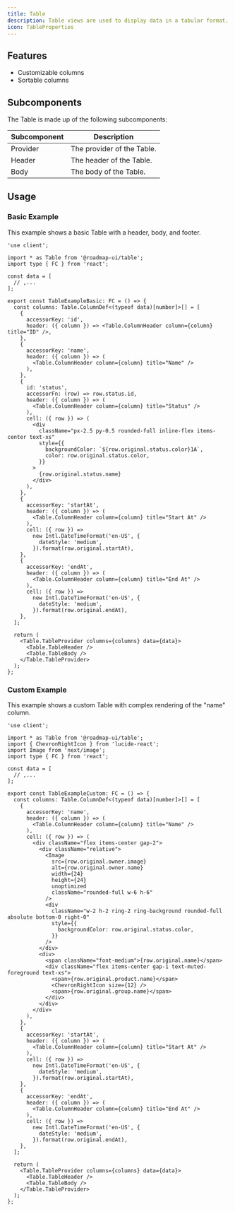 ```yaml
---
title: Table
description: Table views are used to display data in a tabular format. They are useful for displaying large amounts of data in a structured way.
icon: TableProperties
---
```


<div className="not-prose w-full bg-white border rounded-xl overflow-auto" style={{ height: '32rem' }}>
  <Table.Basic />
</div>

## Features

- Customizable columns
- Sortable columns

## Subcomponents

The Table is made up of the following subcomponents:

| Subcomponent | Description |
| ------- | ----------- |
| Provider | The provider of the Table. |
| Header | The header of the Table. |
| Body | The body of the Table. |

## Usage

### Basic Example

This example shows a basic Table with a header, body, and footer.

<div className="not-prose w-full bg-white border rounded-xl overflow-auto" style={{ height: '32rem' }}>
  <Table.Basic />
</div>

```tsx
'use client';

import * as Table from '@roadmap-ui/table';
import type { FC } from 'react';

const data = [
  // ,...
];

export const TableExampleBasic: FC = () => {
  const columns: Table.ColumnDef<(typeof data)[number]>[] = [
    {
      accessorKey: 'id',
      header: ({ column }) => <Table.ColumnHeader column={column} title="ID" />,
    },
    {
      accessorKey: 'name',
      header: ({ column }) => (
        <Table.ColumnHeader column={column} title="Name" />
      ),
    },
    {
      id: 'status',
      accessorFn: (row) => row.status.id,
      header: ({ column }) => (
        <Table.ColumnHeader column={column} title="Status" />
      ),
      cell: ({ row }) => (
        <div
          className="px-2.5 py-0.5 rounded-full inline-flex items-center text-xs"
          style={{
            backgroundColor: `${row.original.status.color}1A`,
            color: row.original.status.color,
          }}
        >
          {row.original.status.name}
        </div>
      ),
    },
    {
      accessorKey: 'startAt',
      header: ({ column }) => (
        <Table.ColumnHeader column={column} title="Start At" />
      ),
      cell: ({ row }) =>
        new Intl.DateTimeFormat('en-US', {
          dateStyle: 'medium',
        }).format(row.original.startAt),
    },
    {
      accessorKey: 'endAt',
      header: ({ column }) => (
        <Table.ColumnHeader column={column} title="End At" />
      ),
      cell: ({ row }) =>
        new Intl.DateTimeFormat('en-US', {
          dateStyle: 'medium',
        }).format(row.original.endAt),
    },
  ];

  return (
    <Table.TableProvider columns={columns} data={data}>
      <Table.TableHeader />
      <Table.TableBody />
    </Table.TableProvider>
  );
};
```

### Custom Example

This example shows a custom Table with complex rendering of the "name" column.

<div className="not-prose w-full bg-white border rounded-xl overflow-auto" style={{ height: '32rem' }}>
  <Table.Custom />
</div>

```tsx
'use client';

import * as Table from '@roadmap-ui/table';
import { ChevronRightIcon } from 'lucide-react';
import Image from 'next/image';
import type { FC } from 'react';

const data = [
  // ,...
];

export const TableExampleCustom: FC = () => {
  const columns: Table.ColumnDef<(typeof data)[number]>[] = [
    {
      accessorKey: 'name',
      header: ({ column }) => (
        <Table.ColumnHeader column={column} title="Name" />
      ),
      cell: ({ row }) => (
        <div className="flex items-center gap-2">
          <div className="relative">
            <Image
              src={row.original.owner.image}
              alt={row.original.owner.name}
              width={24}
              height={24}
              unoptimized
              className="rounded-full w-6 h-6"
            />
            <div
              className="w-2 h-2 ring-2 ring-background rounded-full absolute bottom-0 right-0"
              style={{
                backgroundColor: row.original.status.color,
              }}
            />
          </div>
          <div>
            <span className="font-medium">{row.original.name}</span>
            <div className="flex items-center gap-1 text-muted-foreground text-xs">
              <span>{row.original.product.name}</span>
              <ChevronRightIcon size={12} />
              <span>{row.original.group.name}</span>
            </div>
          </div>
        </div>
      ),
    },
    {
      accessorKey: 'startAt',
      header: ({ column }) => (
        <Table.ColumnHeader column={column} title="Start At" />
      ),
      cell: ({ row }) =>
        new Intl.DateTimeFormat('en-US', {
          dateStyle: 'medium',
        }).format(row.original.startAt),
    },
    {
      accessorKey: 'endAt',
      header: ({ column }) => (
        <Table.ColumnHeader column={column} title="End At" />
      ),
      cell: ({ row }) =>
        new Intl.DateTimeFormat('en-US', {
          dateStyle: 'medium',
        }).format(row.original.endAt),
    },
  ];

  return (
    <Table.TableProvider columns={columns} data={data}>
      <Table.TableHeader />
      <Table.TableBody />
    </Table.TableProvider>
  );
};
```